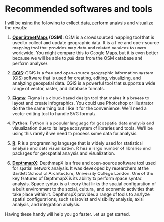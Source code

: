 # Recommended softwares and tools

I will be using the following to collect data, perform analysis and visualize the results:

1.  [**OpenStreetMaps**](https://openstreetmaps.org) **(OSM)**: OSM is a crowdsourced mapping tool that is used to collect and update geographic data. It is a free and open-source mapping tool that provides map data and related services to users worldwide. You might compare this to Google Maps, but it is even better because we will be able to *pull* data from the OSM database and perform analyses

2.  [**QGIS**](https://qgis.org/en/site/): QGIS is a free and open-source geographic information system (GIS) software that is used for creating, editing, visualizing, and analyzing geospatial data. QGIS is a powerful tool that supports a wide range of vector, raster, and database formats.

3.  [**Figma**](https://figma.com): Figma is a cloud-based design tool that makes it a breeze to layout and create infographics. You could use Photoshop or Illustrator do the the same thing but I like it for the convenience. We'll need a vector editing tool to handle SVG formats.

4.  **Python**: Python is a popular language for geospatial data analysis and visualization due to its large ecosystem of libraries and tools. We'll be using this rarely if we need to process some data for analysis.

5.  [**R**](https://posit.co/products/open-source/rstudio/): R is a programming language that is widely used for statistical analysis and data visualization. R has a large number of libraries and packages for geospatial analysis and visualization.

6.  [**DepthmapX**](https://archtech.gr/varoudis/depthmapX/): DepthmapX is a free and open-source software tool used for spatial network analysis. It was developed by researchers at the Bartlett School of Architecture, University College London. One of the key features of DepthmapX is its ability to perform space syntax analysis. Space syntax is a theory that links the spatial configuration of a built environment to the social, cultural, and economic activities that take place within it. DepthmapX provides a range of tools to analyze spatial configurations, such as isovist and visibility analysis, axial analysis, and integration analysis.

Having these handy will help you go faster. Let us get started.
